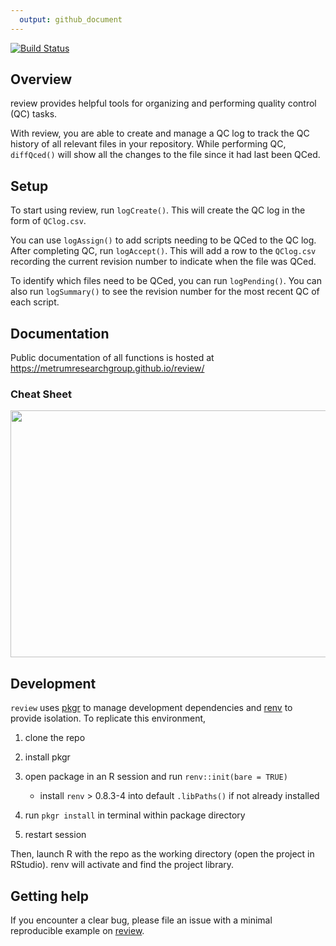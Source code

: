```yaml
---
  output: github_document
---
```


<!-- README.md is generated from README.Rmd. Please edit that file -->

<!-- badges: start -->

[![Build Status](https://github.com/metrumresearchgroup/review/actions/workflows/main.yaml/badge.svg)](https://github.com/metrumresearchgroup/review/actions/workflows/main.yaml)
<!-- badges: end -->

## Overview

review provides helpful tools for organizing and performing quality control (QC)
tasks.

With review, you are able to create and manage a QC log to track the QC history
of all relevant files in your repository. While performing QC, `diffQced()` will
show all the changes to the file since it had last been QCed.

## Setup

To start using review, run `logCreate()`. This will create the QC log in the form
of `QClog.csv`. 

You can use `logAssign()` to add scripts needing to be QCed to the QC log. After
completing QC, run `logAccept()`. This will add a row to the `QClog.csv` recording
the current revision number to indicate when the file was QCed.

To identify which files need to be QCed, you can run `logPending()`. You can also
run `logSummary()` to see the revision number for the most recent QC of each script.

## Documentation
Public documentation of all functions is hosted at [https://metrumresearchgroup.github.io/review/](https://metrumresearchgroup.github.io/review/)

### Cheat Sheet

<a href="https://metrumresearchgroup.github.io/cheatsheets/review_cheat_sheet.pdf"><img src="https://metrumresearchgroup.github.io/cheatsheets/thumbnails/review_cheat_sheet_thumbnail.png" width="700" height="395"/></a> 

## Development

`review` uses [pkgr](https://github.com/metrumresearchgroup/pkgr) to manage
development dependencies and [renv](https://rstudio.github.io/renv/) to
provide isolation. To replicate this environment,

1.  clone the repo

2.  install pkgr

3.  open package in an R session and run `renv::init(bare = TRUE)`

    -   install `renv` \> 0.8.3-4 into default `.libPaths()` if not
        already installed

4.  run `pkgr install` in terminal within package directory

5.  restart session

Then, launch R with the repo as the working directory (open the project
in RStudio). renv will activate and find the project library.

## Getting help

If you encounter a clear bug, please file an issue with a minimal reproducible example on [review](https://github.com/review/issues). 
